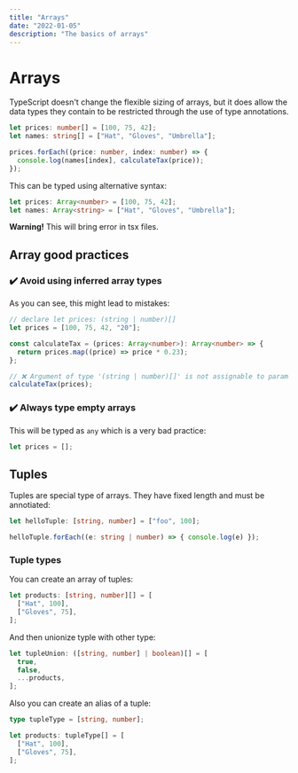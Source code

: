 ```yaml
---
title: "Arrays"
date: "2022-01-05"
description: "The basics of arrays"
---
```


# Arrays

TypeScript doesn't change the flexible sizing of arrays, but it does allow the data types they contain to be restricted through the use of type annotations.

```ts
let prices: number[] = [100, 75, 42];
let names: string[] = ["Hat", "Gloves", "Umbrella"];

prices.forEach((price: number, index: number) => {
  console.log(names[index], calculateTax(price));
});
```

This can be typed using alternative syntax:

```ts
let prices: Array<number> = [100, 75, 42];
let names: Array<string> = ["Hat", "Gloves", "Umbrella"];
```

**Warning!** This will bring error in tsx files.

## Array good practices

### ✔️ Avoid using inferred array types

As you can see, this might lead to mistakes:

```ts
// declare let prices: (string | number)[]
let prices = [100, 75, 42, "20"];

const calculateTax = (prices: Array<number>): Array<number> => {
  return prices.map((price) => price * 0.23);
};

// ❌ Argument of type '(string | number)[]' is not assignable to parameter of type 'number[]'
calculateTax(prices);
```

### ✔️ Always type empty arrays

This will be typed as `any` which is a very bad practice:

```ts
let prices = [];
```

## Tuples

Tuples are special type of arrays. They have fixed length and must be annotiated:

```ts
let helloTuple: [string, number] = ["foo", 100];

helloTuple.forEach((e: string | number) => { console.log(e) });
```

### Tuple types

You can create an array of tuples:

```ts
let products: [string, number][] = [
  ["Hat", 100],
  ["Gloves", 75],
];
```

And then unionize typle with other type:

```ts
let tupleUnion: ([string, number] | boolean)[] = [
  true,
  false,
  ...products,
];
```

Also you can create an alias of a tuple:

```ts
type tupleType = [string, number];

let products: tupleType[] = [
  ["Hat", 100],
  ["Gloves", 75],
];
```
